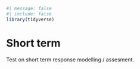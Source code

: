 ```r
#| message: false
#| include: false
library(tidyverse)
```

# Short term {.unnumbered}

Test on short term response modelling / assesment.
